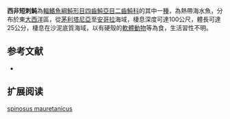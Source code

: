 {{Speciesbox
| name = 西非短刺魨
| image = 
| image_width = 250px
| status = NE
| status_system = IUCN3.1
| genus = Chilomycterus
| species = spinosus
| authority = [[Le_Danois|Le Danois]], 1954
| synonyms = *''Atinga atinga mauretanicus,Le Danois, 1954''
}}
'''西非短刺魨'''為[[輻鰭魚綱|輻鰭魚綱]][[魨形目|魨形目]][[四齒魨亞目|四齒魨亞目]][[二齒魨科|二齒魨科]]的其中一[[種|種]]，為熱帶海水魚，分布於東[[大西洋|大西洋]]區，從[[茅利塔尼亞|茅利塔尼亞]]至[[安哥拉|安哥拉]]海域，棲息深度可達100公尺，體長可達25公分，棲息在沙泥底質海域，以有硬殼的[[軟體動物|軟體動物]]等為食，生活習性不明。
==参考文献==
*{{FishBase_species|genus=Chilomycterus|species=spinosus mauretanicus|year=2014|month=3}}

== 扩展阅读 ==
{{refbegin}}
{{wikispecies-inline|Chilomycterus spinosus mauretanicus|西非短刺魨}}
{{refend}}
{{Taxonbar|from=Q13463174}}

[[Category:短刺魨屬|spinosus mauretanicus]]


{{魚類小作品}}